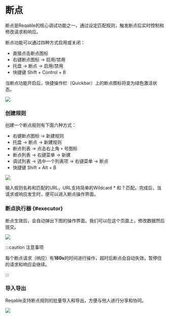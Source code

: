 # 断点

断点是Reqable的核心调试功能之一，通过设定匹配规则，触发断点后实时控制和修改请求和响应。

断点功能可以通过四种方式启用或关闭：
- 直接点击断点图标
- 右键断点图标 -> 启用/禁用
- 托盘 -> 断点 -> 启用/禁用
- 快捷键 <Shortcut>Shift + Control + B</Shortcut>

当断点功能开启后，快捷操作栏（Quickbar）上的断点图标将变为绿色激活状态。

![](arts/breakpoint_01.png)

### 创建规则

创建一个断点规则有下面六种方式：
- 右键断点图标 -> 新建规则
- 托盘 -> 断点 -> 新建规则
- 断点列表 -> 点击右上角 `+` 号图标
- 断点列表 -> 右键菜单 -> 新建
- 调试列表 -> 选中一个列表项 -> 右键菜单 -> 断点
- 快捷键 <Shortcut>Shift + Alt + B</Shortcut>

![](arts/breakpoint_02.png)

输入规则名称和匹配的URL，URL支持简单的Wildcard * 和 ? 匹配。完成后，当请求或响应发生时，便可以进入断点操作界面。

### 断点执行器 {#executor}

断点生效后，会自动弹出下图的操作界面。我们可以在这个页面上，修改数据然后提交。

![](arts/breakpoint_03.png)

:::caution 注意事项

每个断点请求（响应）有**180s**的时间进行操作，超时后断点会自动失效，暂停住的请求和响应会继续。

:::

### 导入导出

Reqable支持断点规则的批量导入和导出，方便与他人进行分享和协同。

![](arts/breakpoint_04.png)